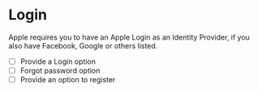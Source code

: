 
# Login

<Callout emoji="⚠️">
  Apple requires you to have an Apple Login as an Identity Provider, if you also have Facebook, Google or others listed.
</Callout>

- [ ] Provide a Login option
- [ ] Forgot password option
- [ ] Provide an option to register
